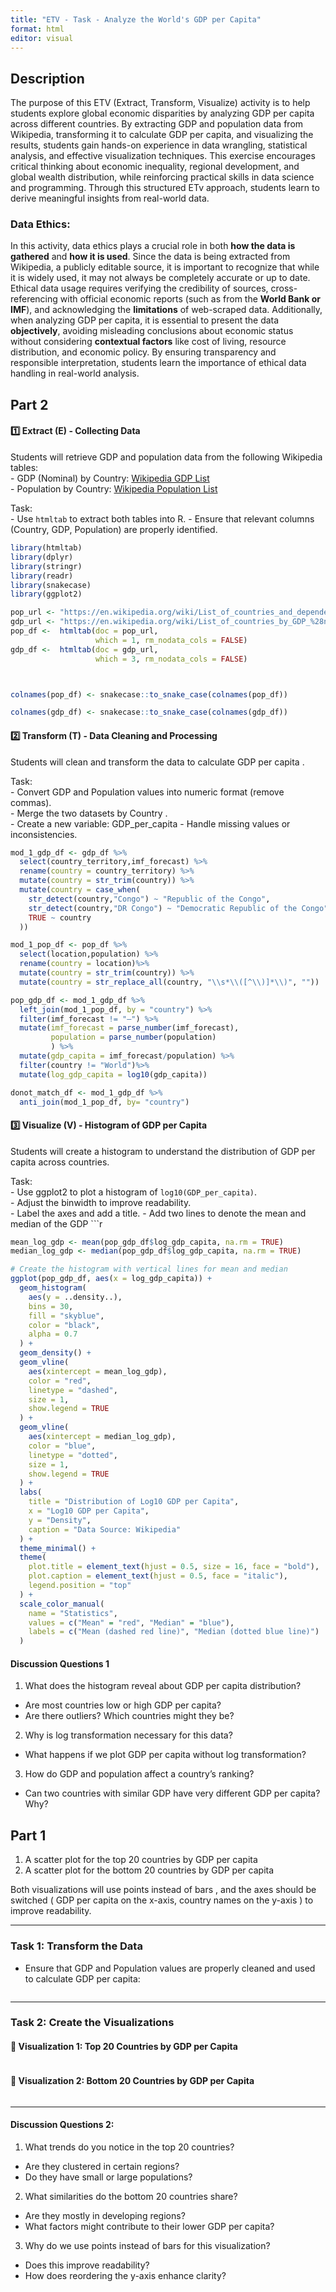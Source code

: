 ```yaml
---
title: "ETV - Task - Analyze the World's GDP per Capita"
format: html
editor: visual
---
```


## Description

The purpose of this ETV (Extract, Transform, Visualize) activity is to help students explore global economic disparities by analyzing GDP per capita across different countries. By extracting GDP and population data from Wikipedia, transforming it to calculate GDP per capita, and visualizing the results, students gain hands-on experience in data wrangling, statistical analysis, and effective visualization techniques. This exercise encourages critical thinking about economic inequality, regional development, and global wealth distribution, while reinforcing practical skills in data science and programming. Through this structured ETv approach, students learn to derive meaningful insights from real-world data.

### Data Ethics:

In this activity, data ethics plays a crucial role in both **how the data is gathered** and **how it is used**. Since the data is being extracted from Wikipedia, a publicly editable source, it is important to recognize that while it is widely used, it may not always be completely accurate or up to date. Ethical data usage requires verifying the credibility of sources, cross-referencing with official economic reports (such as from the **World Bank or IMF**), and acknowledging the **limitations** of web-scraped data. Additionally, when analyzing GDP per capita, it is essential to present the data **objectively**, avoiding misleading conclusions about economic status without considering **contextual factors** like cost of living, resource distribution, and economic policy. By ensuring transparency and responsible interpretation, students learn the importance of ethical data handling in real-world analysis.

## Part 2

#### 1️⃣ Extract (E) - Collecting Data

Students will retrieve GDP and population data from the following Wikipedia tables:\
- GDP (Nominal) by Country: [Wikipedia GDP List](https://en.wikipedia.org/wiki/List_of_countries_by_GDP_%28nominal%29)\
- Population by Country: [Wikipedia Population List](https://en.wikipedia.org/wiki/List_of_countries_and_dependencies_by_population)

Task:\
- Use `htmltab` to extract both tables into R. - Ensure that relevant columns (Country, GDP, Population) are properly identified.

```r
library(htmltab)
library(dplyr)
library(stringr)
library(readr)
library(snakecase)
library(ggplot2)
```



```r
pop_url <- "https://en.wikipedia.org/wiki/List_of_countries_and_dependencies_by_population"
gdp_url <- "https://en.wikipedia.org/wiki/List_of_countries_by_GDP_%28nominal%29"
pop_df <-  htmltab(doc = pop_url,
                   which = 1, rm_nodata_cols = FALSE)
gdp_df <-  htmltab(doc = gdp_url,
                   which = 3, rm_nodata_cols = FALSE)



colnames(pop_df) <- snakecase::to_snake_case(colnames(pop_df))

colnames(gdp_df) <- snakecase::to_snake_case(colnames(gdp_df))

```

#### 2️⃣ Transform (T) - Data Cleaning and Processing

Students will clean and transform the data to calculate GDP per capita .

Task:\
- Convert GDP and Population values into numeric format (remove commas).\
- Merge the two datasets by Country .\
- Create a new variable: GDP_per_capita - Handle missing values or inconsistencies.

```r
mod_1_gdp_df <- gdp_df %>% 
  select(country_territory,imf_forecast) %>% 
  rename(country = country_territory) %>% 
  mutate(country = str_trim(country)) %>% 
  mutate(country = case_when(
    str_detect(country,"Congo") ~ "Republic of the Congo",
    str_detect(country,"DR Congo") ~ "Democratic Republic of the Congo",
    TRUE ~ country
  ))
```


```r
mod_1_pop_df <- pop_df %>% 
  select(location,population) %>% 
  rename(country = location)%>% 
  mutate(country = str_trim(country)) %>% 
  mutate(country = str_replace_all(country, "\\s*\\([^\\)]*\\)", "")) 
```



```r
pop_gdp_df <- mod_1_gdp_df %>% 
  left_join(mod_1_pop_df, by = "country") %>% 
  filter(imf_forecast != "—") %>% 
  mutate(imf_forecast = parse_number(imf_forecast),
         population = parse_number(population)
         ) %>% 
  mutate(gdp_capita = imf_forecast/population) %>% 
  filter(country != "World")%>%
  mutate(log_gdp_capita = log10(gdp_capita))
```


```r
donot_match_df <- mod_1_gdp_df %>% 
  anti_join(mod_1_pop_df, by= "country")
```




#### 3️⃣ Visualize (V) - Histogram of GDP per Capita

Students will create a histogram to understand the distribution of GDP per capita across countries.

Task:\
- Use ggplot2 to plot a histogram of `log10(GDP_per_capita)`.\
- Adjust the binwidth to improve readability.\
- Label the axes and add a title. - Add two lines to denote the mean and median of the GDP \`\`\`r

```r




mean_log_gdp <- mean(pop_gdp_df$log_gdp_capita, na.rm = TRUE)
median_log_gdp <- median(pop_gdp_df$log_gdp_capita, na.rm = TRUE)

# Create the histogram with vertical lines for mean and median
ggplot(pop_gdp_df, aes(x = log_gdp_capita)) +
  geom_histogram(
    aes(y = ..density..),
    bins = 30,
    fill = "skyblue",
    color = "black",
    alpha = 0.7
  ) +
  geom_density() +
  geom_vline(
    aes(xintercept = mean_log_gdp),
    color = "red",
    linetype = "dashed",
    size = 1,
    show.legend = TRUE
  ) +
  geom_vline(
    aes(xintercept = median_log_gdp),
    color = "blue",
    linetype = "dotted",
    size = 1,
    show.legend = TRUE
  ) +
  labs(
    title = "Distribution of Log10 GDP per Capita",
    x = "Log10 GDP per Capita",
    y = "Density",
    caption = "Data Source: Wikipedia"
  ) +
  theme_minimal() +
  theme(
    plot.title = element_text(hjust = 0.5, size = 16, face = "bold"),
    plot.caption = element_text(hjust = 0.5, face = "italic"),
    legend.position = "top"
  ) +
  scale_color_manual(
    name = "Statistics",
    values = c("Mean" = "red", "Median" = "blue"),
    labels = c("Mean (dashed red line)", "Median (dotted blue line)")
  )


```


####   Discussion Questions 1   
1.  What does the histogram reveal about GDP per capita distribution?   
 - Are most countries low or high GDP per capita?  
 - Are there outliers? Which countries might they be?  

2.  Why is log transformation necessary for this data?   
 - What happens if we plot GDP per capita without log transformation?  

3.  How do GDP and population affect a country’s ranking?   
 - Can two countries with similar GDP have very different GDP per capita? Why?  


## Part 1
1.  A scatter plot for the top 20 countries by GDP per capita   
2.  A scatter plot for the bottom 20 countries by GDP per capita   

Both visualizations will use  points instead of bars , and the axes should be switched ( GDP per capita on the x-axis, country names on the y-axis ) to improve readability.

---

###  Task 1: Transform the Data   
- Ensure that GDP and Population values are properly cleaned and used to calculate GDP per capita:
```r
```

------------------------------------------------------------------------

### Task 2: Create the Visualizations

#### 🔹 Visualization 1: Top 20 Countries by GDP per Capita

``` r
```

#### 🔹 Visualization 2: Bottom 20 Countries by GDP per Capita

``` r
```

------------------------------------------------------------------------

#### Discussion Questions 2:

1.  What trends do you notice in the top 20 countries?\

-   Are they clustered in certain regions?\
-   Do they have small or large populations?

2.  What similarities do the bottom 20 countries share?\

-   Are they mostly in developing regions?\
-   What factors might contribute to their lower GDP per capita?

3.  Why do we use points instead of bars for this visualization?\

-   Does this improve readability?\
-   How does reordering the y-axis enhance clarity?
